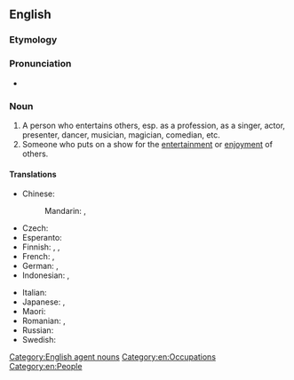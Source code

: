 ==English==
{{wikipedia}}

===Etymology===
{{suffix|entertain|er|lang=en}}

===Pronunciation===
* {{rhymes|eɪnə(r)|lang=en}}

===Noun===
{{en-noun}}

# A person who entertains others, esp. as a profession, as a singer, actor, presenter, dancer, musician, magician, comedian, etc.
# Someone who puts on a show for the [[entertainment]] or [[enjoyment]] of others.

====Translations====
{{trans-top|person who entertains}}
* Chinese:
*: Mandarin: {{t|cmn|演藝人員|sc=Hani}}, {{t|cmn|演艺人员|tr=yǎnyìrényuán|sc=Hani}}
* Czech: {{t|cs|bavič|m}}
* Esperanto: {{t|eo|amuzisto}}
* Finnish: {{t+|fi|viihdyttäjä}}, {{t|fi|showmies}}, {{t|fi|viihdetaiteilija}}
* French: {{t+|fr|amuseur|m}}, {{t+|fr|divertisseur|m}}
* German: {{t|de|Unterhalter|m}}, {{t+|de|Entertainer|m}}
* Indonesian: {{t+|id|artis}} {{qualifier|literally "artist"}}, {{t+|id|penghibur}}
{{trans-mid}}
* Italian: {{t|it|intrattenitore}}
* Japanese: {{t|ja|エンターテイナー|tr=entāteinā|sc=Jpan}}, {{t|ja|芸人|tr=げいにん, geinin|sc=Jpan}}
* Maori: {{t|mi|kaiwhakangahau}}
* Romanian: {{t+|ro|animator|m}}, {{t+|ro|animatoare|f}}
* Russian: {{t|ru|[[эстра́дный]] [[арти́ст]]|m}}
* Swedish: {{t|sv|underhållare|c}}
{{trans-bottom}}

[[Category:English agent nouns]]
[[Category:en:Occupations]]
[[Category:en:People]]